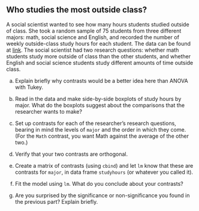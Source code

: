 ##  Who studies the most outside class?


 A social scientist wanted to see how many hours students
 studied outside of class. She took a random sample of 75 students
 from three different majors: math, social science and English, and
 recorded the number of weekly outside-class study hours for each
 student. The data can be found at
 [link](http://ritsokiguess.site/datafiles/studyhours.txt). The
 social scientist had two research questions: whether math students study
 more outside of class than the other students, and whether English and
 social science students study different amounts of time outside class.


(a) Explain briefly why contrasts would be a better idea here
than ANOVA with Tukey.



(b) Read in the data and make side-by-side boxplots of study
hours by major. What do the boxplots suggest about the comparisons
that the researcher wants to make?



(c) Set up contrasts for each of the researcher's research
questions, bearing in mind the levels of `major` and the
order in which they come. (For the `Math` contrast, you want
Math against the average of the other two.)



(d) Verify that your two contrasts are orthogonal.



(e) Create a matrix of contrasts (using `cbind`) and let
`lm` know that these are contrasts for `major`, in
data frame `studyhours` (or whatever you called it).



(f) Fit the model using `lm`. What do you conclude about
your contrasts?



(g) Are you surprised by the significance or non-significance you
found in the previous part? Explain briefly.


 

